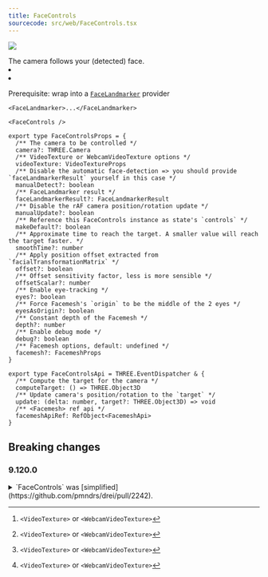 ```yaml
---
title: FaceControls
sourcecode: src/web/FaceControls.tsx
---
```


[![](https://img.shields.io/badge/-storybook-%23ff69b4)](https://drei.vercel.app/?path=/story/controls-facecontrols)

<Intro>
The camera follows your (detected) face.
</Intro>

<Grid cols={4}>
  <li>
    <Codesandbox id="jfx2t6" />
  </li>
  <li>
    <Codesandbox id="zhjbhy" />
  </li>
</Grid>

Prerequisite: wrap into a [`FaceLandmarker`](https://drei.docs.pmnd.rs/misc/face-landmarker) provider

```tsx
<FaceLandmarker>...</FaceLandmarker>
```

```tsx
<FaceControls />
```

```tsx
export type FaceControlsProps = {
  /** The camera to be controlled */
  camera?: THREE.Camera
  /** VideoTexture or WebcamVideoTexture options */
  videoTexture: VideoTextureProps
  /** Disable the automatic face-detection => you should provide `faceLandmarkerResult` yourself in this case */
  manualDetect?: boolean
  /** FaceLandmarker result */
  faceLandmarkerResult?: FaceLandmarkerResult
  /** Disable the rAF camera position/rotation update */
  manualUpdate?: boolean
  /** Reference this FaceControls instance as state's `controls` */
  makeDefault?: boolean
  /** Approximate time to reach the target. A smaller value will reach the target faster. */
  smoothTime?: number
  /** Apply position offset extracted from `facialTransformationMatrix` */
  offset?: boolean
  /** Offset sensitivity factor, less is more sensible */
  offsetScalar?: number
  /** Enable eye-tracking */
  eyes?: boolean
  /** Force Facemesh's `origin` to be the middle of the 2 eyes */
  eyesAsOrigin?: boolean
  /** Constant depth of the Facemesh */
  depth?: number
  /** Enable debug mode */
  debug?: boolean
  /** Facemesh options, default: undefined */
  facemesh?: FacemeshProps
}

export type FaceControlsApi = THREE.EventDispatcher & {
  /** Compute the target for the camera */
  computeTarget: () => THREE.Object3D
  /** Update camera's position/rotation to the `target` */
  update: (delta: number, target?: THREE.Object3D) => void
  /** <Facemesh> ref api */
  facemeshApiRef: RefObject<FacemeshApi>
}
```

## Breaking changes

### 9.120.0

<details>

<summary>`FaceControls` was [simplified](https://github.com/pmndrs/drei/pull/2242).</summary>

Following props were deleted:

- `autostart`: now use `videoTexture.start`
- `webcam`: instead of `webcam: false`, you can now [`manualDetect`](http://localhost:6006/?path=/story/controls-facecontrols--face-controls-st-2)
- `webcamVideoTextureSrc`: now use `videoTexture.src` (or instantiate your own video-texture[^1] outside)
- `onVideoFrame`: now use `videoTexture.onVideoFrame`  (or instantiate your own video-texture[^1] outside)

Following api methods/fields were deleted:

- `detect`: you can now [`manualDetect`](http://localhost:6006/?path=/story/controls-facecontrols--face-controls-st-2) outside and pass `faceLandmarkerResult`
- `webcamApiRef`: if you need `videoTextureRef`, instantiate your own video-texture[^1] outside
- `play`/`pause`: same, if you need the `video` object, instantiate your own video-texture[^1] outside

[^1]: `<VideoTexture>` or `<WebcamVideoTexture>`

</details>
